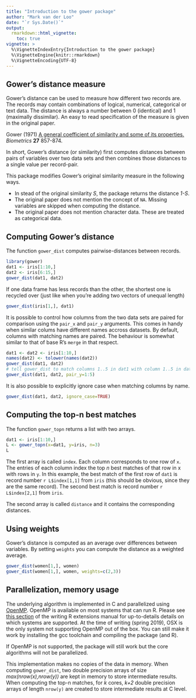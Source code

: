 ```yaml
---
title: "Introduction to the gower package"
author: "Mark van der Loo"
date: "`r Sys.Date()`"
output: 
  rmarkdown::html_vignette:
    toc: true 
vignette: >
  %\VignetteIndexEntry{Introduction to the gower package}
  %\VignetteEngine{knitr::rmarkdown}
  %\VignetteEncoding{UTF-8}
---
```


## Gower's distance measure

Gower's distance can be used to measure how different two records are. The
records may contain combinations of logical, numerical, categorical or text
data. The distance is always a number between 0 (identical) and 1 (maximally
dissimilar). An easy to read specification of the measure is given in the
original paper.

Gower (1971) [A general coefficient of similarity and some of its properties.](http://venus.unive.it/romanaz/modstat_ba/gowdis.pdf)  _Biometrics_ **27** 857-874.

In short, Gower's distance (or similarity) first computes distances between pairs of variables over two data sets and then combines those distances to a single value per record-pair.

This package modifies Gower's original similarity measure in the following ways.

- In stead of the original similarity _S_, the package returns the distance _1-S_.
- The original paper does not mention the concept of `NA`. Missing variables are skipped when computing the distance.
- The original paper does not mention character data. These are treated as categorical data.

## Computing Gower's distance

The function ```gower_dist``` computes pairwise-distances between records.

```r
library(gower)
dat1 <- iris[1:10,]
dat2 <- iris[6:15,]
gower_dist(dat1, dat2)
```
If one data frame has less records than the other, the shortest one is recycled
over (just like when you're adding two vectors of unequal length)

```r
gower_dist(iris[1,], dat1)
```

It is possible to control how columns from the two data sets are paired for
comparison using the `pair_x` and `pair_y` arguments. This comes in handy when
similar colums have different names accross datasets.  By default, columns with
matching names are paired. The behaviour is somewhat similar to that of base
R's `merge` in that respect.

```r
dat1 <- dat2 <- iris[1:10,]
names(dat2) <- tolower(names(dat2))
gower_dist(dat1, dat2)
# tell gower_dist to match columns 1..5 in dat1 with column 1..5 in dat2
gower_dist(dat1, dat2, pair_y=1:5)
```
It is also possible to explicitly ignore case when matching columns
by name.
```r
gower_dist(dat1, dat2, ignore_case=TRUE)
```



## Computing the top-n best matches

The function `gower_topn` returns a list with two arrays.
```r
dat1 <- iris[1:10,]
L <- gower_topn(x=dat1, y=iris, n=3)
L
```

The first array is called `index`. Each column corresponds to one row of `x`.
The entries of each column index the top _n_ best matches of that row in x with
rows in `y`. In this example, the best match of the first row of `dat1` is
record number ```r L$index[1,1]``` from `iris` (this should be obvious, since
they are the same record). The second best match is record number ```r
L$index[2,1]``` from `iris`.
 
The second array is called `distance` and it contains the corresponding distances.

## Using weights

Gower's distance is computed as an average over differences between variables.
By setting  `weights` you can compute the distance as a weighted average.
```r
gower_dist(women[1,], women)
gower_dist(women[1,], women, weights=c(2,3))
```


## Parallelization, memory usage


The underlying algorithm is implemented in C and parallelized using
[OpenMP](http://www.openmp.org). OpenMP is available on most systems that can
run R. Please see [this
section](https://cran.r-project.org/doc/manuals/r-release/R-exts.html#OpenMP-support)
of the writing R extensions manual for up-to-details details on which systems
are supported. At the time of writing (spring 2019), OSX is the only system not
supporting OpenMP out of the box. You can still make it work by installing the
gcc toolchain and compiling the package (and R).

If OpenMP is not supported, the package will still work but the core algorithms
will not be parallelized.

This implementation makes no copies of the data in memory. When computing
`gower_dist`, two double precision arrays of size _max(nrow(x),nrow(y))_ are
kept in memory to store intermediate results. When computing the top-n matches,
for _k_ cores, _k+2_ double precision arrays of length ```nrow(y)``` are created
to store intermediate results at C level.

